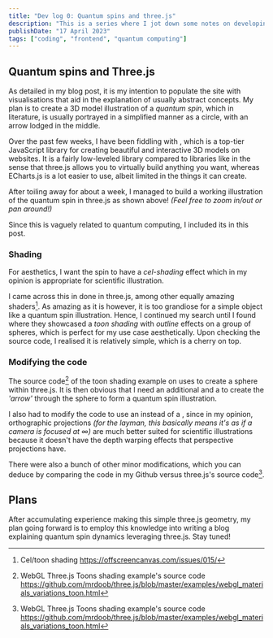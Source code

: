 ```yaml
---
title: "Dev log 0: Quantum spins and three.js"
description: "This is a series where I jot down some notes on developing this site"
publishDate: "17 April 2023"
tags: ["coding", "frontend", "quantum computing"]
---
```



## Quantum spins and Three.js

<SimpleSpin />

As detailed in my <BlogAnchor href="/posts/simple-interactive-plot-example" innerHTML="Interactive plot"/> blog post, it is my intention to populate the site with visualisations that aid in the explanation of usually abstract concepts. My plan is to create a 3D model illustration of a _quantum spin_, which in literature, is usually portrayed in a simplified manner as a circle, with an arrow lodged in the middle.

Over the past few weeks, I have been fiddling with <BlogAnchor href="https://threejs.org/" innerHTML="three.js"/>, which is a top-tier JavaScript library for creating beautiful and interactive 3D models on websites. It is a fairly low-leveled library compared to libraries like <BlogAnchor href="https://echarts.apache.org/en/index.html" innerHTML="ECharts.js"/> in the sense that three.js allows you to virtually build anything you want, whereas ECharts.js is a lot easier to use, albeit limited in the things it can create.

After toiling away for about a week, I managed to build a working illustration of the quantum spin in three.js as shown above! _(Feel free to zoom in/out or pan around!)_

Since this is vaguely related to quantum computing, I included its <BlogAnchor href="/tags/quantum computing" innerHTML="tag"/> in this post.

### Shading

For aesthetics, I want the spin to have a _cel-shading_ effect which in my opinion is appropriate for scientific illustration.

I came across this <BlogAnchor href="https://spite.github.io/sketch/post-hope/index.html" innerHTML="amazing shader"/> in done in three.js, among other equally amazing shaders[^offscreencanvas]. As amazing as it is however, it is too grandiose for a simple object like a quantum spin illustration. Hence, I continued my search until I found <BlogAnchor href="https://threejs.org/examples/#webgl_materials_variations_toon" innerHTML="official three.js example"/> where they showcased a _toon shading_ with _outline_ effects on a group of spheres, which is perfect for my use case aesthetically. Upon checking the source code, I realised it is relatively simple, which is a cherry on top.

### Modifying the code

The source code[^webgl_materials_variations_toon_code] of the toon shading example on <BlogAnchor href="https://threejs.org/" innerHTML="threejs.org"/> uses <BlogAnchor href="https://threejs.org/docs/#api/en/geometries/SphereGeometry" innerHTML="SphereGeometry"/> to create a sphere within three.js. It is then obvious that I need an additional <BlogAnchor href="https://threejs.org/docs/#api/en/geometries/CylinderGeometry" innerHTML="CylinderGeometry"/> and a <BlogAnchor href="https://threejs.org/docs/#api/en/geometries/ConeGeometry" innerHTML="ConeGeometry"/> to create the _'arrow'_ through the sphere to form a quantum spin illustration.

I also had to modify the code to use an <BlogAnchor href="https://threejs.org/docs/#api/en/cameras/OrthographicCamera" innerHTML="OrthographicCamera"/> instead of a <BlogAnchor href="https://threejs.org/docs/#api/en/cameras/PerspectiveCamera" innerHTML="PerspectiveCamera"/>, since in my opinion, orthographic projections _(for the layman, this basically means it's as if a camera is focused at ∞)_ are much better suited for scientific illustrations because it doesn't have the depth warping effects that perspective projections have.

There were also a bunch of other minor modifications, which you can deduce by comparing the code in my Github versus three.js's source code[^webgl_materials_variations_toon_code].

## Plans

After accumulating experience making this simple three.js geometry, my plan going forward is to employ this knowledge into writing a blog explaining quantum spin dynamics leveraging three.js. Stay tuned!

[^offscreencanvas]: Cel/toon shading https://offscreencanvas.com/issues/015/
[^webgl_materials_variations_toon_code]: WebGL Three.js Toons shading example's source code https://github.com/mrdoob/three.js/blob/master/examples/webgl_materials_variations_toon.html
